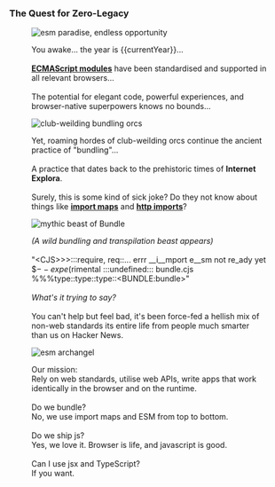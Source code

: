 ### The Quest for <span>Zero-Legacy</span>

<figure>
  
![esm paradise, endless opportunity](/paradise.webp)

You awake... the year is <span>\{\{currentYear\}\}</span>...<br/><br/>**[ECMAScript modules](https://developer.mozilla.org/en-US/docs/Web/JavaScript/Guide/Modules)** have been standardised and supported in all relevant browsers...<br/><br/>The potential for elegant code, powerful experiences, and browser-native superpowers knows no bounds...

</figure>

<figure>

![club-weilding bundling orcs](/orcs.webp)

Yet, roaming hordes of club-weilding orcs continue the ancient practice of <span>"bundling"</span>...<br/><br/>A practice that dates back to the prehistoric times of **Internet Explora**.<br/><br/>Surely, this is some kind of sick joke? Do they not know about things like **[import maps](https://wicg.github.io/import-maps/)** and **[http imports](https://v8.dev/features/dynamic-import)**? 

</figure>

<figure>

![mythic beast of Bundle](/beast.webp)

_(A wild bundling and transpilation beast appears)_<br/><br/><span>"\<CJS\>\>\>:::require, req::... errr __i__mport e__sm not re_ady yet $$--expe$(rimental :::undefined::: bundle.cjs %%%type::type::type::\<BUNDLE:bundle\>"</span><br/><br/>_What's it trying to say?_<br/><br/>You can't help but feel bad, it's been force-fed a hellish mix of non-web standards its entire life from people much smarter than us on Hacker News.

</figure>

<figure>

![esm archangel](/archangel.webp)

<span>Our mission:</span><br/>Rely on web standards, utilise web APIs, write apps that work identically in the browser and on the runtime.<br/><br/>Do we bundle?<br/><span>No, we use import maps and ESM from top to bottom.</span><br/><br/>Do we ship js?<br/><span>Yes, we love it.</span> <span>Browser is life, and javascript is good.</span><br/><br/>Can I use jsx and TypeScript?<br/><span>If you want.</span>

</figure>
